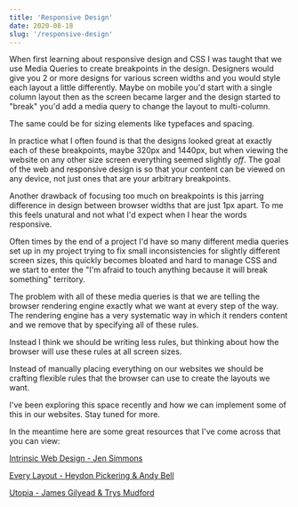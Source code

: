 ```yaml
---
title: 'Responsive Design'
date: 2020-08-18
slug: '/responsive-design'
---
```


When first learning about responsive design and CSS I was taught that we use Media Queries to create breakpoints in the design. Designers would give you 2 or more designs for various screen widths and you would style each layout a little differently. Maybe on mobile you'd start with a single column layout then as the screen became larger and the design started to "break" you'd add a media query to change the layout to multi-column.

The same could be for sizing elements like typefaces and spacing.

In practice what I often found is that the designs looked great at exactly each of these breakpoints, maybe 320px and 1440px, but when viewing the website on any other size screen everything seemed slightly _off_. The goal of the web and responsive design is so that your content can be viewed on any device, not just ones that are your arbitrary breakpoints.

Another drawback of focusing too much on breakpoints is this jarring difference in design between browser widths that are just 1px apart. To me this feels unatural and not what I'd expect when I hear the words responsive.

Often times by the end of a project I'd have so many different media queries set up in my project trying to fix small inconsistencies for slightly different screen sizes, this quickly becomes bloated and hard to manage CSS and we start to enter the "I'm afraid to touch anything because it will break something" territory.

The problem with all of these media queries is that we are telling the browser rendering engine exactly what we want at every step of the way. The rendering engine has a very systematic way in which it renders content and we remove that by specifying all of these rules.

Instead I think we should be writing less rules, but thinking about how the browser will use these rules at all screen sizes.

Instead of manually placing everything on our websites we should be crafting flexible rules that the browser can use to create the layouts we want.

I've been exploring this space recently and how we can implement some of this in our websites. Stay tuned for more.

In the meantime here are some great resources that I've come across that you can view:

[Intrinsic Web Design - Jen Simmons](https://www.youtube.com/watch?v=jBwBACbRuGY)

[Every Layout - Heydon Pickering & Andy Bell](https://every-layout.dev/)

[Utopia - James Gilyead & Trys Mudford](https://utopia.fyi/)
